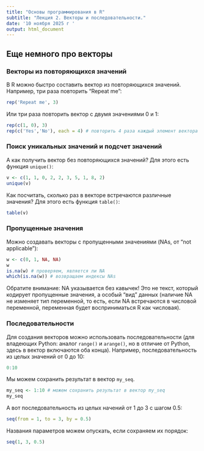 ```yaml
---
title: "Основы программирования в R"
subtitle: "Лекция 2. Векторы и последовательности."
date: '10 ноября 2025 г '
output: html_document
---
```


## Еще немного про векторы

### Векторы из повторяющихся значений

В R можно быстро составить вектор из повторяющихся значений. Например, три раза повторить "Repeat me":
```r
rep('Repeat me', 3) 
```
Или три раза повторить вектор с двумя значениями 0 и 1:
```r
rep(c(1, 0), 3)
rep(c('Yes','No'), each = 4) # повторить 4 раза каждый элемент вектора
```

### Поиск уникальных значений и подсчет значений

А как получить вектор без повторяющихся значений? Для этого есть функция `unique()`:
```r
v <- c(1, 1, 0, 2, 2, 3, 5, 1, 8, 2)
unique(v)
```

Как посчитать, сколько раз в векторе встречаются различные значения? Для этого есть функция `table()`:

```r
table(v)
```

### Пропущенные значения

Можно создавать векторы с пропущенными значениями (NAs, от "not applicable"): 
```r
w <- c(0, 1, NA, NA)
w
is.na(w) # проверяем, является ли NA
which(is.na(w)) # возвращаем индексы NAs
```
Обратите внимание: NA указывается без кавычек! Это не текст, который кодирует пропущенные значения, а особый "вид" данных (наличие NA не изменяет тип переменной, то есть, если NA встречаются в числовой переменной, переменная будет восприниматься R как числовая).

### Последовательности

Для создания векторов можно использовать последовательности (для владеющих Python: аналог `range()` и `arange()`, но в отличие от Python, здесь в вектор включаются оба конца). Например, последовательность из целых значений от 0 до 10:
```r
0:10 
```
Мы можем сохранить результат в вектор  `my_seq`. 
```r
my_seq <- 1:10 # можем сохранить результат в вектор my_seq 
my_seq
```
А вот последовательность из целых начений от 1 до 3 с шагом 0.5:
```r
seq(from = 1, to = 3, by = 0.5)
```
Названия параметров можем опускать, если сохраняем их порядок:
```r
seq(1, 3, 0.5) 
```

